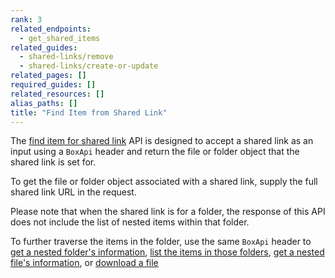 ```yaml
---
rank: 3
related_endpoints:
  - get_shared_items
related_guides:
  - shared-links/remove
  - shared-links/create-or-update
related_pages: []
required_guides: []
related_resources: []
alias_paths: []
title: "Find Item from Shared Link"
---
```

The [find item for shared link](endpoint://get_shared_items) API is designed to
accept a shared link as an input using a `BoxApi` header and return the file or
folder object that the shared link is set for.

To get the file or folder object associated with a shared link, supply
the full shared link URL in the request.

<Samples id='get_shared_items' />

<Message note>
  Please note that when the shared link is for a folder, the response of this
  API does not include the list of nested items within that folder.

  To further traverse the items in the folder, use the same `BoxApi` header to
  [get a nested folder's information](e://get-folders-id), [list the items in
  those folders](e://get-folders-id-items), [get a nested file's
  information](e://get-files-id), or [download a file](e://get-files-id-content)
</Message>
